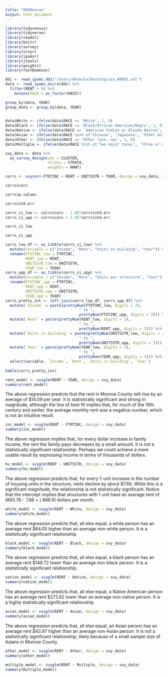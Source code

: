 ```yaml
---
title: "ADUMonroe"
output: html_document
---
```



```r
library(tidycensus)
library(tidyverse)
library(readxl)
library(knitr)
library(survey)
library(srvyr)
library(ipumsr)
library(jtools)
library(weights)
library(fastDummies)
```

```r
ddi <- read_ipums_ddi("/Users/Amikula/Desktop/usa_00005.xml")
data <- read_ipums_micro(ddi) %>%
  filter(RENT > 0) %>%
    mutate(RACE = as_factor(RACE)) 
```

```r
group_by(data, YEAR)
group_data <- group_by(data, YEAR)
  
```

```r
data$White <- ifelse(data$RACE == 'White', 1, 0) 
data$Black <- ifelse(data$RACE == 'Black/African American/Negro', 1, 0)
data$Native <- ifelse(data$RACE == 'American Indian or Alaska Native', 1, 0)
data$Asian <- ifelse(data$RACE %in% c('Chinese', 'Japanese', 'Other Asian or Pacific Islander'), 1, 0)
data$Other <- ifelse(data$RACE == 'Other race, nec', 1, 0)
data$Multiple <- ifelse(data$RACE %in% c('Two major races', 'Three or more major races'), 1, 0)
```

```r
svy_data <- data %>%
  as_survey_design(ids = CLUSTER,
                   strata = STRATA,
                   weights = HHWT)
```

```r
corrs <- svycor(~FTOTINC + RENT + UNITSSTR + YEAR, design = svy_data, sig.stats = TRUE) 
```

```r
corrs$cors
```

```r
corrs$p.values
```

```r
corrs$std.err
```

```r
corrs_ci_low <- corrs$cors - 1.96*corrs$std.err
corrs_ci_upp <- corrs$cors + 1.96*corrs$std.err
```

```r
corrs_ci_low
```

```r
corrs_ci_upp
```

```r
corrs_low_df <- as_tibble(corrs_ci_low) %>%
  mutate(variable = c("Income", "Rent", "Units in building", "Year")) %>%
  rename(FTOTINC_low = FTOTINC,
         RENT_low = RENT,
         UNITSSTR_low = UNITSSTR,
         YEAR_low = YEAR)
corrs_upp_df <- as_tibble(corrs_ci_upp) %>%
  mutate(variable = c("Income", "Rent", "Units per structure", "Year")) %>%
  rename(FTOTINC_upp = FTOTINC,
         RENT_upp = RENT,
         UNITSSTR_upp = UNITSSTR,
         YEAR_upp = YEAR)
corrs_pretty_int <- left_join(corrs_low_df, corrs_upp_df) %>%
  mutate(`Income` = paste(prettyNum(FTOTINC_low, digits = 3), 
                                 " to ", 
                                 prettyNum(FTOTINC_upp, digits = 3))) %>%
  mutate(`Rent` = paste(prettyNum(RENT_low, digits = 3), 
                                 " to ", 
                                 prettyNum(RENT_upp, digits = 3))) %>%
  mutate(`Units in building` = paste(prettyNum(UNITSSTR_low, digits = 3), 
                                 " to ", 
                                 prettyNum(UNITSSTR_upp, digits = 3))) %>%
  mutate(`Year` = paste(prettyNum(YEAR_low, digits = 3), 
                                 " to ", 
                                 prettyNum(YEAR_upp, digits = 3))) %>%
  select(variable, `Income`, `Rent`, `Units in building`, `Year`)
  
kable(corrs_pretty_int)
```

```r
rent_model <- svyglm(RENT ~ YEAR, design = svy_data)
summary(rent_model)
```

The above regression predicts that the rent in Monroe County will rise by an average of $14.09 per year. It is statistically significant and strong in magnitude, although the line of best fit implies that, for much of the 19th century and earlier, the average monthly rent was a negative number, which is not an intuitive result.

```r
inc_model <- svyglm(RENT ~ FTOTINC, design = svy_data)
summary(inc_model)
```

The above regression implies that, for every dollar increase in family income, the rent the family pays decreases by a small amount. It is not a statistically significant relationship. Perhaps we could achieve a more usable result by expressing income in terms of thousands of dollars. 

```r
hu_model <- svyglm(RENT ~ UNITSSTR, design = svy_data)
summary(hu_model)
```

The above regression predicts that, for every 1-unit increase in the number of housing units in the structure, rents decline by about $7.66. While this is a significant magnitude, the relationship is not statistically significant. Notice that the intercept implies that structures with 1 unit have an average rent of (893.76 - 7.66 = ) 886.10 dollars per month.

```r
white_model <- svyglm(RENT ~ White, design = svy_data)
summary(white_model)
```

The above regression predicts that, all else equal, a white person has an average rent $64.05 higher than an average non-white person. It is a statistically significant relationship.

```r
black_model <- svyglm(RENT ~ Black, design = svy_data)
summary(black_model)
```

The above regression predicts that, all else equal, a black person has an average rent $148.72 lower than an average non-black person. It is a statistically significant relationship.

```r
native_model <- svyglm(RENT ~ Native, design = svy_data)
summary(native_model)
```

The above regression predicts that, all else equal, a Native American person has an average rent $273.82 lower than an average non-native person. It is a highly statistically significant relationship.

```r
asian_model <- svyglm(RENT ~ Asian, design = svy_data)
summary(asian_model)
```

The above regression predicts that, all else equal, an Asian person has an average rent $43.97 higher than an average non-Asian person. It is not a statistically significant relationship, likely because of a small sample size of Asians in Monroe County.

```r
other_model <- svyglm(RENT ~ Other, design = svy_data)
summary(other_model)
```

```r
multiple_model <- svyglm(RENT ~ Multiple, design = svy_data)
summary(multiple_model)
```